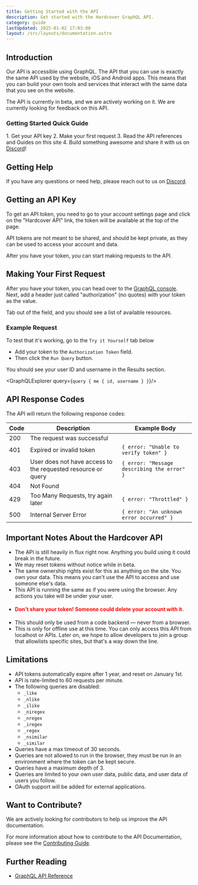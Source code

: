 ```yaml
---
title: Getting Started with the API
description: Get started with the Hardcover GraphQL API.
category: guide
lastUpdated: 2025-01-02 17:03:00
layout: /src/layouts/documentation.astro
---
```



## Introduction
Our API is accessible using GraphQL. The API that you can use is exactly the same API used by the website, iOS and Android apps.
This means that you can build your own tools and services that interact with the same data that you see on the website.

The API is currently in beta, and we are actively working on it.
We are currently looking for feedback on this API.

### Getting Started Quick Guide
<Steps>
    1. Get your API key
    2. Make your first request
    3. Read the API references and Guides on this site
    4. Build something awesome and share it with us on <a href={URLS.DISCORD} target="_blank" rel="noreferrer noopener">Discord</a>!
</Steps>

## Getting Help
If you have any questions or need help, please reach out to us on <a href={URLS.DISCORD} target="_blank" rel="noreferrer noopener">Discord</a>.

## Getting an API Key
To get an API token, you need to go to your account settings page and click on the "Hardcover API" link,
the token will be available at the top of the page.

API tokens are not meant to be shared, and should be kept private, as they can be used to access your account and data.

After you have your token, you can start making requests to the API.

## Making Your First Request
After you have your token, you can head over to the [GraphQL console](https://cloud.hasura.io/public/graphiql?endpoint=https://api.hardcover.app/v1/graphql).
Next, add a header just called "authorization" (no quotes) with your token as the value.

Tab out of the field, and you should see a list of available resources.

### Example Request
To test that it's working, go to the `Try it Yourself` tab below
- Add your token to the `Authorization Token` field.
- Then click the `Run Query` button.

You should see your user ID and username in the Results section.

<GraphQLExplorer query={`
query {
    me {
        id,
        username
    }
}
`}/>

## API Response Codes
The API will return the following response codes:

| Code | Description                                                  | Example Body                                |
|------|--------------------------------------------------------------|---------------------------------------------|
| 200  | The request was successful                                   |                                             |
| 401  | Expired or invalid token                                     | `{ error: "Unable to verify token" }`       |
| 403  | User does not have access to the requested resource or query | `{ error: "Message describing the error" }` |
| 404  | Not Found                                                    |                                             |
| 429  | Too Many Requests, try again later                           | `{ error: "Throttled" }`                    |
| 500  | Internal Server Error                                        | `{ error: "An unknown error occurred" }`    |

## Important Notes About the Hardcover API
- The API is still heavily in flux right now. Anything you build using it could break in the future.
- We may reset tokens without notice while in beta.
- The same ownership rights exist for this as anything on the site.
You own your data.
This means you can't use the API
to access and use someone else's data.
- This API is running the same as if you were using the browser. Any actions you take will be under your user.
- #### <span style="color:red">Don't share your token! Someone could delete your account with it.</span>
- This should only be used from a code backend — never from a browser.
- This is only for offline use at this time.
You can only access this API from localhost or APIs.
Later on, we hope to
allow developers to join a group that allowlists specific sites, but that's a way down the line.

## Limitations
- API tokens automatically expire after 1 year, and reset on January 1st.
- API is rate-limited to 60 requests per minute.
- The following queries are disabled:
    - `_like`
    - `_nlike`
    - `_ilike`
    - `_niregex`
    - `_nregex`
    - `_iregex`
    - `_regex`
    - `_nsimilar`
    - `_similar`
- Queries have a max timeout of 30 seconds.
- Queries are not allowed to run in the browser, they must be run in an environment where the token can be kept secure.
- <Badge text="2025" variant="note" /> Queries have a maximum depth of 3.
- <Badge text="2025" variant="note" /> Queries are limited to your own user data, public data, and user data of users you follow.
- <Badge text="2025" variant="note" /> OAuth support will be added for external applications.

## Want to Contribute?
We are actively looking for contributors to help us improve the API documentation.

For more information about how to contribute to the API Documentation, please see the [Contributing Guide](/contributing/api-docs).

## Further Reading
- [GraphQL API Reference](https://graphql.org/learn/)
